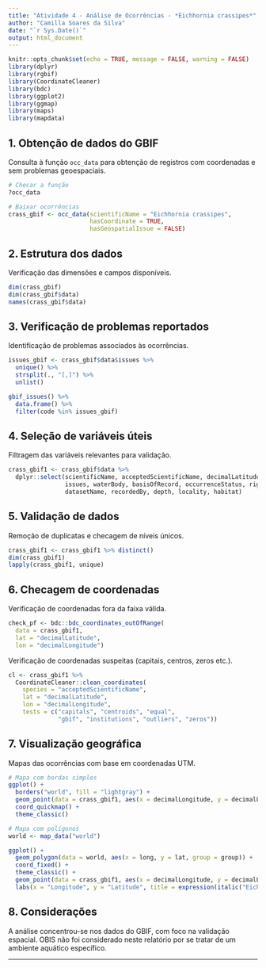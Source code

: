 ```yaml
---
title: "Atividade 4 - Análise de Ocorrências - *Eichhornia crassipes*"
author: "Camilla Soares da Silva"
date: "`r Sys.Date()`"
output: html_document
---
```


```r
knitr::opts_chunk$set(echo = TRUE, message = FALSE, warning = FALSE)
library(dplyr)
library(rgbif)
library(CoordinateCleaner)
library(bdc)
library(ggplot2)
library(ggmap)
library(maps)
library(mapdata)
```

## 1. Obtenção de dados do GBIF

Consulta à função `occ_data` para obtenção de registros com coordenadas e sem problemas geoespaciais.

```r
# Checar a função
?occ_data

# Baixar ocorrências
crass_gbif <- occ_data(scientificName = "Eichhornia crassipes", 
                       hasCoordinate = TRUE,
                       hasGeospatialIssue = FALSE)
```

## 2. Estrutura dos dados

Verificação das dimensões e campos disponíveis.

```r
dim(crass_gbif)
dim(crass_gbif$data)
names(crass_gbif$data)
```

## 3. Verificação de problemas reportados

Identificação de problemas associados às ocorrências.

```r
issues_gbif <- crass_gbif$data$issues %>% 
  unique() %>% 
  strsplit(., "[,]") %>% 
  unlist()

gbif_issues() %>% 
  data.frame() %>% 
  filter(code %in% issues_gbif)
```

## 4. Seleção de variáveis úteis

Filtragem das variáveis relevantes para validação.

```r
crass_gbif1 <- crass_gbif$data %>%
  dplyr::select(scientificName, acceptedScientificName, decimalLatitude, decimalLongitude,
                issues, waterBody, basisOfRecord, occurrenceStatus, rightsHolder, 
                datasetName, recordedBy, depth, locality, habitat)
```

## 5. Validação de dados

Remoção de duplicatas e checagem de níveis únicos.

```r
crass_gbif1 <- crass_gbif1 %>% distinct()
dim(crass_gbif1)
lapply(crass_gbif1, unique)
```

## 6. Checagem de coordenadas

Verificação de coordenadas fora da faixa válida.

```r
check_pf <- bdc::bdc_coordinates_outOfRange(
  data = crass_gbif1,
  lat = "decimalLatitude",
  lon = "decimalLongitude")
```

Verificação de coordenadas suspeitas (capitais, centros, zeros etc.).

```r
cl <- crass_gbif1 %>%
  CoordinateCleaner::clean_coordinates(
    species = "acceptedScientificName",
    lat = "decimalLatitude",
    lon = "decimalLongitude",
    tests = c("capitals", "centroids", "equal", 
              "gbif", "institutions", "outliers", "zeros"))
```

## 7. Visualização geográfica

Mapas das ocorrências com base em coordenadas UTM.

```r
# Mapa com bordas simples
ggplot() +
  borders("world", fill = "lightgray") +
  geom_point(data = crass_gbif1, aes(x = decimalLongitude, y = decimalLatitude)) +
  coord_quickmap() +
  theme_classic()
```

```r
# Mapa com polígonos
world <- map_data("world")

ggplot() +
  geom_polygon(data = world, aes(x = long, y = lat, group = group)) +
  coord_fixed() +
  theme_classic() +
  geom_point(data = crass_gbif1, aes(x = decimalLongitude, y = decimalLatitude), color = "red") +
  labs(x = "Longitude", y = "Latitude", title = expression(italic("Eichhornia crassipes")))
```

## 8. Considerações

A análise concentrou-se nos dados do GBIF, com foco na validação espacial. OBIS não foi considerado neste relatório por se tratar de um ambiente aquático específico.

---
